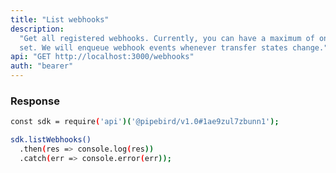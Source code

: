 ```yaml
---
title: "List webhooks"
description:
  "Get all registered webhooks. Currently, you can have a maximum of one webhook
  set. We will enqueue webhook events whenever transfer states change."
api: "GET http://localhost:3000/webhooks"
auth: "bearer"
---
```


### Response

<ResponseField name="content" type="array of objects">
<Expandable title="Toggle object">

<ResponseField name="url" type="string" required></ResponseField>

<ResponseField name="id" type="number" required></ResponseField>

</Expandable>
</ResponseField>

<RequestExample>

```bash Example Request
const sdk = require('api')('@pipebird/v1.0#1ae9zul7zbunn1');

sdk.listWebhooks()
  .then(res => console.log(res))
  .catch(err => console.error(err));
```

</RequestExample>
